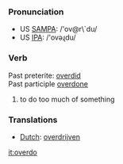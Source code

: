 ===Pronunciation===
*US [[w:SAMPA|SAMPA]]: /'ov@r\`du/
*US [[w:IPA|IPA]]: /'ovəɻdu/

===Verb===
Past preterite: [[overdid]]<br>
Past participle [[overdone]]
#to do too much of something

=== Translations ===
*[[Dutch]]: [[overdrijven]]

[[it:overdo]]